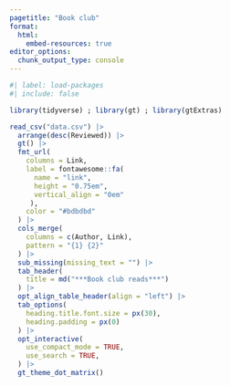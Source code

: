 ```yaml
---
pagetitle: "Book club"
format: 
  html:
    embed-resources: true
editor_options: 
  chunk_output_type: console
---
```


```r
#| label: load-packages
#| include: false

library(tidyverse) ; library(gt) ; library(gtExtras)
```

```r
read_csv("data.csv") |>
  arrange(desc(Reviewed)) |> 
  gt() |> 
  fmt_url(
    columns = Link,
    label = fontawesome::fa(
      name = "link",
      height = "0.75em",
      vertical_align = "0em"
     ),
    color = "#bdbdbd"
  ) |>
  cols_merge(
    columns = c(Author, Link),
    pattern = "{1} {2}"
  ) |> 
  sub_missing(missing_text = "") |> 
  tab_header(
    title = md("***Book club reads***")
  ) |>
  opt_align_table_header(align = "left") |> 
  tab_options(
    heading.title.font.size = px(30),
    heading.padding = px(0)
  ) |> 
  opt_interactive(
    use_compact_mode = TRUE,
    use_search = TRUE,
  ) |> 
  gt_theme_dot_matrix() 
```